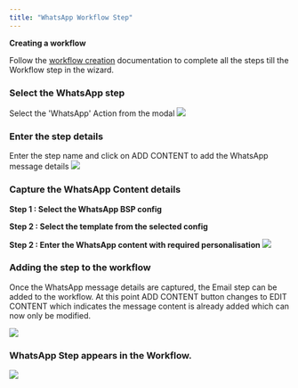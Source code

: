 ```yaml
---
title: "WhatsApp Workflow Step"
---
```


<Info>

**Creating a workflow**

Follow the [workflow creation](/engagement/workflow/create-workflow) documentation to complete all the steps till the Workflow step in the wizard.

</Info>

### Select the WhatsApp step
Select the 'WhatsApp' Action from the modal
![](/images/wf-wa/wf-wa-1.png)

### Enter the step details
Enter the step name and click on ADD CONTENT to add the WhatsApp message details
![](/images/wf-wa/wf-wa-2.png)

### Capture the WhatsApp Content details

**Step 1 : Select the WhatsApp BSP config**

**Step 2 : Select the template from the selected config**

**Step 2 : Enter the WhatsApp content with required personalisation**
![](/images/wf-wa/wf-wa-3.png)

### Adding the step to the workflow

Once the WhatsApp message details are captured, the Email step can be added to the workflow. At this point ADD CONTENT button changes to EDIT CONTENT which indicates the message content is already added which can now only be modified.

![](/images/wf-wa/wf-wa-4.png)

### WhatsApp Step appears in the Workflow.

![](/images/wf-wa/wf-wa-5.png)